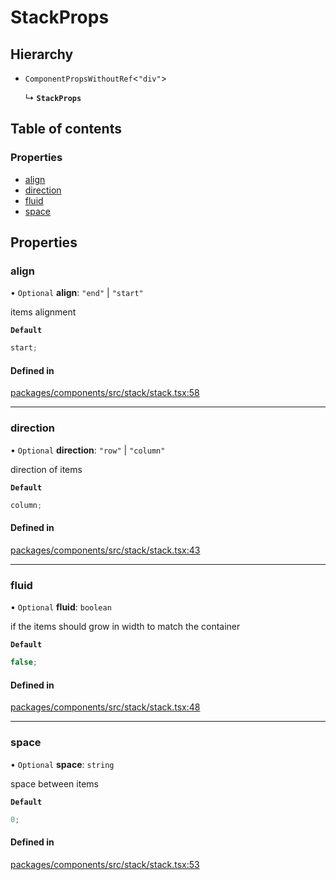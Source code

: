 # StackProps

## Hierarchy

- `ComponentPropsWithoutRef`\<`"div"`\>

  ↳ **`StackProps`**

## Table of contents

### Properties

- [align](props.md#align)
- [direction](props.md#direction)
- [fluid](props.md#fluid)
- [space](props.md#space)

## Properties

### align

• `Optional` **align**: `"end"` \| `"start"`

items alignment

**`Default`**

```ts
start;
```

#### Defined in

[packages/components/src/stack/stack.tsx:58](https://github.com/vtex/shoreline/blob/9cdfd7505/packages/components/src/stack/stack.tsx#L58)

---

### direction

• `Optional` **direction**: `"row"` \| `"column"`

direction of items

**`Default`**

```ts
column;
```

#### Defined in

[packages/components/src/stack/stack.tsx:43](https://github.com/vtex/shoreline/blob/9cdfd7505/packages/components/src/stack/stack.tsx#L43)

---

### fluid

• `Optional` **fluid**: `boolean`

if the items should grow in width to match the container

**`Default`**

```ts
false;
```

#### Defined in

[packages/components/src/stack/stack.tsx:48](https://github.com/vtex/shoreline/blob/9cdfd7505/packages/components/src/stack/stack.tsx#L48)

---

### space

• `Optional` **space**: `string`

space between items

**`Default`**

```ts
0;
```

#### Defined in

[packages/components/src/stack/stack.tsx:53](https://github.com/vtex/shoreline/blob/9cdfd7505/packages/components/src/stack/stack.tsx#L53)
